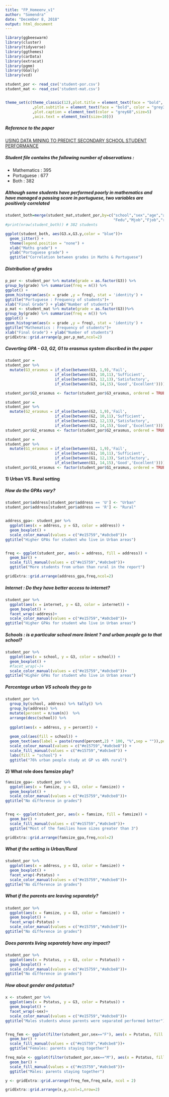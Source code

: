 ```yaml
---
title: "FP_Homeenv_v1"
author: "Somendra"
date: "December 8, 2018"
output: html_document
---
```


```r

library(ggbeeswarm)
library(cluster)
library(tidyverse)
library(ggthemes)
library(carData)
library(extracat)
library(pgmm)
library(GGally)
library(vcd)

student_por <- read_csv('student-por.csv')
student_mat <- read_csv('student-mat.csv')


theme_set(c(theme_classic(12),plot.title = element_text(face = "bold", size = 12) 
            ,plot.subtitle = element_text(face = "bold", color = "grey35", size = 11) 
            ,plot.caption = element_text(color = "grey68",size=5)
            ,axis.text = element_text(size=10)))
```

##### Reference to the paper
[USING DATA MINING TO PREDICT SECONDARY SCHOOL STUDENT PERFORMANCE](http://www3.dsi.uminho.pt/pcortez/student.pdf)

##### Student file contains the following number of observations : 
* Mathematics : 395
+ Portuguese  : 677
+ Both        : 382


##### Although some students have performed poorly in mathematics and have managed a passing score in portuguese, two variables are positively correlated
```r

student_both=merge(student_mat,student_por,by=c("school","sex","age","address","famsize","Pstatus","Medu",
                                                "Fedu","Mjob","Fjob","reason","nursery","internet"))
#print(nrow(student_both)) # 382 students

ggplot(student_both, aes(G3.x,G3.y,color = "blue"))+
  geom_jitter() + 
  theme(legend.position = "none") +
  xlab("Maths grade") +
  ylab("Portuguese grade") +
  ggtitle("Correlation between grades in Maths & Portuguese")

```


##### Distribution of grades
```r

p_por <- student_por %>% mutate(grade = as.factor(G3)) %>%
group_by(grade) %>% summarise(freq = n()) %>%
ggplot() +
geom_histogram(aes(x = grade ,y = freq), stat = 'identity') +
ggtitle("Portuguese : Frequency of students")+
xlab("Final Grade") + ylab("Number of students")
p_mat <- student_mat %>% mutate(grade = as.factor(G3))%>%
group_by(grade) %>% summarise(freq = n()) %>%
ggplot() +
geom_histogram(aes(x = grade ,y = freq), stat = 'identity') +
ggtitle("Mathematics : Frequency of students")+
xlab("Final Grade") + ylab("Number of students")
gridExtra::grid.arrange(p_por,p_mat,ncol=2)

```


##### Coverting GPA - G3, G2, G1 to erasmus system discribed in the paper
```r

student_por = 
student_por %>%
  mutate(G3_erasmus = if_else(between(G3, 1,9),'Fail',
                      if_else(between(G3, 10,11),'Sufficient',
                      if_else(between(G3, 12,13),'Satisfactory',
                      if_else(between(G3, 14,15),'Good','Excellent')))))

student_por$G3_erasmus <- factor(student_por$G3_erasmus, ordered = TRUE, levels =  c('Fail', 'Sufficient', 'Satisfactory', 'Good', 'Excellent'))

student_por = 
student_por %>%
  mutate(G2_erasmus = if_else(between(G2, 1,9),'Fail',
                      if_else(between(G2, 10,11),'Sufficient',
                      if_else(between(G2, 12,13),'Satisfactory',
                      if_else(between(G2, 14,15),'Good','Excellent')))))
student_por$G2_erasmus <- factor(student_por$G2_erasmus, ordered = TRUE, levels =  c('Fail', 'Sufficient', 'Satisfactory', 'Good', 'Excellent'))

student_por = 
student_por %>%
  mutate(G1_erasmus = if_else(between(G1, 1,9),'Fail',
                      if_else(between(G1, 10,11),'Sufficient',
                      if_else(between(G1, 12,13),'Satisfactory',
                      if_else(between(G1, 14,15),'Good','Excellent')))))
student_por$G1_erasmus <- factor(student_por$G1_erasmus, ordered = TRUE, levels =  c('Fail', 'Sufficient', 'Satisfactory', 'Good', 'Excellent'))

```

#### 1) Urban VS. Rural setting

##### How do the GPAs vary?

```r

student_por$address[student_por$address == 'U'] <- "Urban"
student_por$address[student_por$address == 'R'] <- "Rural"


address_gpa<- student_por %>%
  ggplot(aes(x = address, y = G3, color = address)) +
  geom_boxplot() +
  scale_color_manual(values = c("#e15759","#a0cbe8"))+
ggtitle("Higher GPAs for student who live in Urban areas")


freq <- ggplot(student_por, aes(x = address, fill = address)) +
  geom_bar() +
  scale_fill_manual(values = c("#e15759","#a0cbe8"))+
  ggtitle("More students from urban than rural in the report")

gridExtra::grid.arrange(address_gpa,freq,ncol=2)

```

##### Internet : Do they have better access to internet?


```r
student_por %>%
  ggplot(aes(x = internet, y = G3, color = internet)) +
  geom_boxplot() +
  facet_wrap(~address)+
  scale_color_manual(values = c("#e15759","#a0cbe8"))+
ggtitle("Higher GPAs for student who live in Urban areas")

```

##### Schools : is a particular school more linient ? and urban people go to that school?

```r
student_por %>%
  ggplot(aes(x = school, y = G3, color = school)) +
  geom_boxplot() +
  #facet_wrap(~)+
  scale_color_manual(values = c("#e15759","#a0cbe8"))+
ggtitle("Higher GPAs for student who live in Urban areas")

```

##### Percentage urban VS schools they go to 


```r

student_por %>% 
  group_by(school, address) %>% tally() %>%
  group_by(address) %>%
  mutate(percent = n/sum(n))  %>%
  arrange(desc(school)) %>%
  
  ggplot(aes(x = address, y = percent)) + 
  
  geom_col(aes(fill = school)) +
  geom_text(aes(label = paste(round(percent,2) * 100, "%",sep = "")),position = position_stack(vjust = 0.5))+
  scale_colour_manual(values = c("#e15759","#a0cbe8")) +
  scale_fill_manual(values = c("#e15759","#a0cbe8")) +
  labs(fill = "school") +
  ggtitle("76% urban people study at GP vs 40% rural")

```


#### 2) What role does famsize play?

```r
famsize_gpa<- student_por %>%
  ggplot(aes(x = famsize, y = G3, color = famsize)) +
  geom_boxplot() +
  scale_color_manual(values = c("#e15759","#a0cbe8"))+
ggtitle("No difference in grades")


freq <- ggplot(student_por, aes(x = famsize, fill = famsize)) +
  geom_bar() +
  scale_fill_manual(values = c("#e15759","#a0cbe8"))+
  ggtitle("Most of the families have sizes greater than 3")

gridExtra::grid.arrange(famsize_gpa,freq,ncol=2)

```


##### What if the setting is Urban/Rural 

```r
student_por %>%
  ggplot(aes(x = address, y = G3, color = famsize)) +
  geom_boxplot() +
  facet_wrap(~Pstatus) + 
  scale_color_manual(values = c("#e15759","#a0cbe8"))+
ggtitle("No difference in grades")

```


##### What if the parents are leaving separately?
```r

student_por %>%
  ggplot(aes(x = famsize, y = G3, color = famsize)) +
  geom_boxplot() +
  facet_wrap(~Pstatus) + 
  scale_color_manual(values = c("#e15759","#a0cbe8"))+
ggtitle("No difference in grades")

```



##### Does parents living separately have any impact?

```r

student_por %>%
  ggplot(aes(x = Pstatus, y = G3, color = Pstatus)) +
  geom_boxplot() +
  scale_color_manual(values = c("#e15759","#a0cbe8"))+
ggtitle("No difference in grades")


```


##### How about gender and pstatus?

```r
x <- student_por %>%
  ggplot(aes(x = Pstatus, y = G3, color = Pstatus)) +
  geom_boxplot() +
  facet_wrap(~sex)+
  scale_color_manual(values = c("#e15759","#a0cbe8"))+
ggtitle("Males students whose parents were separated performed better")


freq_fem <- ggplot(filter(student_por,sex=="F"), aes(x = Pstatus, fill = Pstatus)) +
  geom_bar() +
  scale_fill_manual(values = c("#e15759","#a0cbe8"))+
  ggtitle("Females: parents staying together")

freq_male <- ggplot(filter(student_por,sex=="M"), aes(x = Pstatus, fill = Pstatus)) +
  geom_bar() +
  scale_fill_manual(values = c("#e15759","#a0cbe8"))+
  ggtitle("Males: parents staying together")

y <- gridExtra::grid.arrange(freq_fem,freq_male, ncol = 2)


```

```r
gridExtra::grid.arrange(x,y,ncol=1,nrow=2)
```




